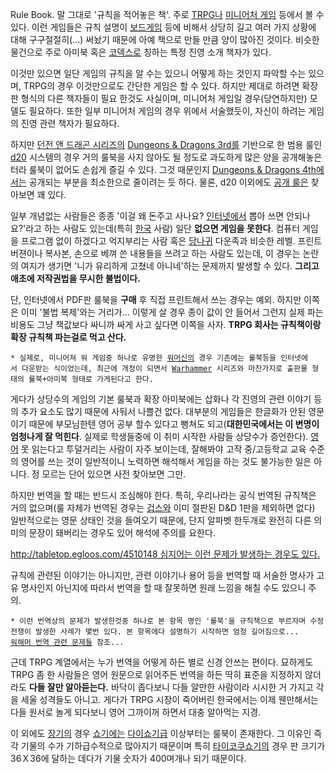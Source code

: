 Rule Book. 말 그대로 '규칙을 적어놓은 책'. 주로 [[TRPG]]나 [[미니어처 게임]] 등에서 볼 수 있다. 이런 게임들은 규칙 설명이 [[보드게임]] 등에 비해서 상당히 길고 여러 가지 상황에 대해 구구절절히(…) 써놨기 때문에 아예 책으로 만들 만큼 양이 많아진 것이다. 비슷한 물건으로 주로 아미북 혹은 [[코덱스]]로 칭하는 특정 진영 소개 책자가 있다.

이것만 있으면 일단 게임의 규칙을 알 수는 있으니 어떻게 하는 것인지 파악할 수는 있으며, TRPG의 경우 이것만으로도 간단한 게임은 할 수 있다. 하지만 제대로 하려면 확장판 형식의 다른 책자들이 필요 한것도 사실이며, 미니어처 게임일 경우(당연하지만) 모델도 필요하다. 또한 일부 미니어처 게임의 경우 위에서 서술했듯이, 자신이 하려는 게임의 진영 관련 책자가 필요하다.

하지만 [[던전 앤 드래곤 시리즈]]의 [[Dungeons & Dragons 3rd]]를 기반으로 한 범용 룰인 [[d20]] 시스템의 경우 거의 룰북을 사지 않아도 될 정도로 과도하게 많은 양을 공개해놓은 터라 룰북이 없어도 손쉽게 즐길 수 있다. 그것 때문인지 [[Dungeons & Dragons 4th]]에서는 공개되는 부분을 최소한으로 줄이려는 듯 하다.
물론, d20 이외에도 [[공개 룰]]은 찾아보면 꽤 있다.

일부 개념없는 사람들은 종종 '이걸 왜 돈주고 사나요? [[인터넷]]에서 뽑아 쓰면 안되나요?'라고 하는 사람도 있는데(특히 [[한국]] 사람) 일단 '''없으면 게임을 못한다'''. 컴퓨터 게임을 프로그램 없이 하겠다고 억지부리는 사람 혹은 [[당나귀]] 다운족과 비슷한 레벨. 프린트 버젼이나 복사본, 손으로 베껴 쓴 내용들을 쓰려고 하는 사람도 있는데, 이 경우는 논란의 여지가 생기면 '니가 유리하게 고쳤네 아니네'하는 문제까지 발생할 수 있다. '''그리고 애초에 저작권법을 무시한 불법이다.'''

단, 인터넷에서 PDF판 룰북을 '''구매''' 후 직접 프린트해서 쓰는 경우는 예외. 하지만 이쪽은 이미 '불법 복제'와는 거리가... 이렇게 살 경우 종이 값이 안 들어서 그런지 실제 파는 비용도 그냥 책값보다 싸니까 싸게 사고 싶다면 이쪽을 사자. '''TRPG 회사는 규칙책이랑 확장 규칙책 파는걸로 먹고 산다.'''
 * 실제로, 미니어쳐 워 게임중 하나로 유명한 [[워머신]]의 경우 기존에는 룰북등을 인터넷에서 다운받는 식이었는데, 최근에 개정이 되면서 [[Warhammer]] 시리즈와 마찬가지로 출판물 형태의 룰북+아미북 형태로 가게된다고 한다.

게다가 상당수의 게임의 기본 룰북과 확장 아미북에는 삽화나 각 진영의 관련 이야기 등의 추가 요소도 많기 때문에 사둬서 나쁠건 없다. 대부분의 게임들은 한글화가 안된 영문이기 때문에 부모님한텐 영어 공부 할수 있다고 뻥쳐도 되고('''대한민국에서는 이 변명이 엄청나게 잘 먹힌다'''. 실제로 학생들중에 이 취미 시작한 사람들 상당수가 증언한다). [[영어]] 못 읽는다고 투덜거리는 사람이 자주 보이는데, 잘해봐야 고작 중/고등학교 교육 수준의 영어를 쓰는 것이 일반적이니 노력하면 해석해서 게임을 하는 것도 불가능한 일은 아니다. 정 모르는 단어 있으면 사전 찾아보면 그만.

하지만 번역을 할 때는 반드시 조심해야 한다. 특히, 우리나라는 공식 번역된 규칙책은 거의 없으며(룰 자체가 번역된 경우는 [[겁스]]와 이미 절판된 D&D 1판을 제외하면 없다) 일반적으로는 영문 상태인 것을 들여오기 때문에, 단지 알파벳 한두개로 완전히 다른 의미의 문장이 돼버리는 경우도 있어 해석에 주의를 요한다.

[[http://tabletop.egloos.com/4510148 심지어는 이런 문제가 발생하는 경우도 있다.]]

규칙에 관련된 이야기는 아니지만, 관련 이야기나 용어 등을 번역할 때 서술한 명사가 고유 명사인지 아닌지에 따라서 번역을 할 때 잘못하면 원래 느낌을 해칠 수도 있으니 주의.
 * 이런 번역상의 문제가 발생한것중 하나로 본 항목 명인 '룰북'을 규칙책으로 부르자며 수정전쟁이 발생한 사례가 몇번 있다. 본 항목에다 설명하기 시작하면 엄청 길어짐으로...
 [[워해머 번역 관련 문제들]] 참조...

근데 TRPG 계열에서는 누가 번역을 어떻게 하든 별로 신경 안쓰는 편이다. 묘하게도 TRPG 좀 한 사람들은 영어 원문으로 읽어주든 번역을 하든 딱히 표준을 지정하지 않더라도 '''다들 잘만 알아듣는다.''' 바닥이 좁다보니 다들 알만한 사람이라 시시한 거 가지고 각을 세울 성격들도 아니고. 게다가 TRPG 시장이 죽어버린 한국에서는 이제 웬만해서는 다들 원서로 놀게 되다보니 영어 그까이꺼 하면서 대충 알아먹는 지경.

이 외에도 [[장기]]의 경우 [[쇼기]]에는 [[다이쇼기]]급 이상부터는 룰북이 존재한다. 그 이유인 즉 각 기물의 수가 기하급수적으로 많아지기 때문이며 특히 [[타이코쿠쇼기]]의 경우 판 크기가 36Ｘ36에 달하는 데다가 기물 숫자가 400며개나 되기 때문이다.
